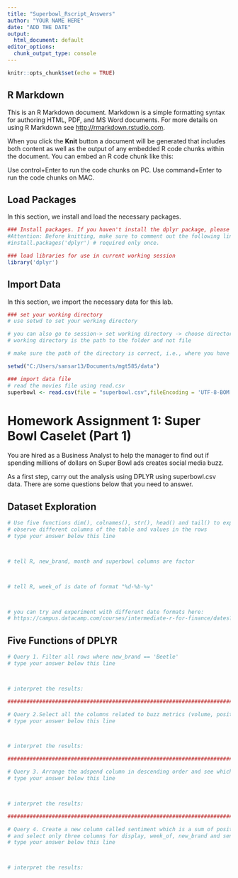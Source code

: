 ---
title: "Superbowl_Rscript_Answers"
author: "YOUR NAME HERE"
date: "ADD THE DATE"
output:
  html_document: default
editor_options:
  chunk_output_type: console
---

```{r setup, include=FALSE}
knitr::opts_chunk$set(echo = TRUE)
```

## R Markdown

This is an R Markdown document. Markdown is a simple formatting syntax for authoring HTML, PDF, and MS Word documents. For more details on using R Markdown see <http://rmarkdown.rstudio.com>.

When you click the **Knit** button a document will be generated that includes both content as well as the output of any embedded R code chunks within the document. You can embed an R code chunk like this:

Use control+Enter to run the code chunks on PC.
Use  command+Enter to run the code chunks on MAC.

## Load Packages

In this section, we install and load the necessary packages. 

```{r libraries, message=FALSE, include = FALSE}
### Install packages. If you haven't install the dplyr package, please uncomment the line below to install it. 
#Attention: Before knitting, make sure to comment out the following line.
#install.packages('dplyr') # required only once.

### load libraries for use in current working session
library('dplyr')

```

## Import Data

In this section, we import the necessary data for this lab.

```{r import, include=FALSE}
### set your working directory
# use setwd to set your working directory

# you can also go to session-> set working directory -> choose directory
# working directory is the path to the folder and not file

# make sure the path of the directory is correct, i.e., where you have stored your data

setwd("C:/Users/sansar13/Documents/mgt585/data")

### import data file
# read the movies file using read.csv
superbowl <- read.csv(file = "superbowl.csv",fileEncoding = 'UTF-8-BOM')

```

# Homework Assignment 1: Super Bowl Caselet (Part 1)

You are hired as a Business Analyst to help the manager to find out if spending millions of dollars on Super Bowl ads creates social media buzz.

As a first step, carry out the analysis using DPLYR using superbowl.csv data. There are some questions below that you need to answer.

## Dataset Exploration
```{r explore}

# Use five functions dim(), colnames(), str(), head() and tail() to explore all the superbowl table
# observe different columns of the table and values in the rows
# type your answer below this line



# tell R, new_brand, month and superbowl columns are factor 



# tell R, week_of is date of format "%d-%b-%y"



# you can try and experiment with different date formats here: 
# https://campus.datacamp.com/courses/intermediate-r-for-finance/dates?ex=6


```

## Five Functions of DPLYR

```{r DPLYR Basics}

# Query 1. Filter all rows where new_brand == 'Beetle'
# type your answer below this line



# interpret the results:

################################################################################

# Query 2.Select all the columns related to buzz metrics (volume, positive and negative mentions)
# type your answer below this line



# interpret the results:

################################################################################

# Query 3. Arrange the adspend column in descending order and see which brand has the highest ad spend and in which week_of
# type your answer below this line



# interpret the results:

################################################################################

# Query 4. Create a new column called sentiment which is a sum of positive (column name is pos) and negative (column name is neg) mentions,
# and select only three columns for display, week_of, new_brand and sentiment
# type your answer below this line



# interpret the results:

```

